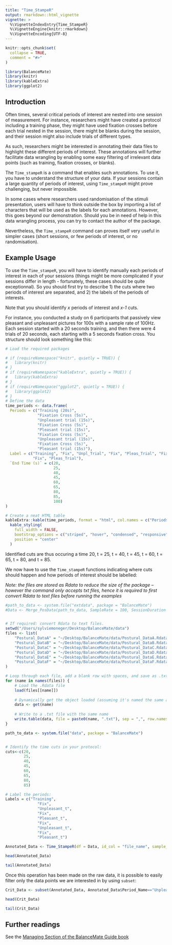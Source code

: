 ```yaml
---
title: "Time_StampeR"
output: rmarkdown::html_vignette
vignette: >
  %\VignetteIndexEntry{Time_StampeR}
  %\VignetteEngine{knitr::rmarkdown}
  %\VignetteEncoding{UTF-8}
---
```


```r
knitr::opts_chunk$set(
  collapse = TRUE,
  comment = "#>"
)
```

```r
library(BalanceMate)
library(knitr)
library(kableExtra)
library(ggplot2)
```

## Introduction

Often times, several critical periods of interest are nested into one session of measurement. For instance, researchers might have created a protocol including a training phase, they might have used fixation crosses before each trial nested in the session, there might be blanks during the session, and their session might also include trials of different types.

As such, researchers might be interested in annotating their data files to highlight these different periods of interest. These annotations will further facilitate data wrangling by enabling some easy filtering of irrelevant data points (such as training, fixation crosses, or blanks).

The `Time_stampeR` is a command that enables such annotations. To use it, you have to understand the structure of your data. If your sessions contain a large quantity of periods of interest, using `Time_stampeR` might prove challenging, but never impossible.

In some cases where researchers used randomisation of the stimuli presentation, users will have to think outside the box by importing a list of characters that will be used as the labels for each annotations. However, this goes beyond our demonstration. Should you be in need of help in this data wrangling process, you can try to contact the author of the package.

Nevertheless, the `Time_stampeR` command can proves itself very useful in simpler cases (short sessions, or few periods of interest, or no randomisation).

## Example Usage

To use the `Time_stampeR`, you will have to identify manually each periods of interest in each of your sessions (things might be more complicated if your sessions differ in length - fortunately, these cases should be quite exceptionnal). So you should first try to describe 1) the cuts where two periods of interest are separated, and 2) the labels of the periods of interests.

Note that you should identify *x* periods of interest and *x-1* cuts.

For instance, you conducted a study on 6 participants that passively view pleasant and unpleasant pictures for 100s with a sample rate of 100Hz. Each session started with a 20 seconds training, and then there were 4 trials of 20 seconds, each starting with a 5 seconds fixation cross. You structure should look something like this:

```r
# Load the required packages

# if (requireNamespace("knitr", quietly = TRUE)) {
#   library(knitr)
# }
# if (requireNamespace("kableExtra", quietly = TRUE)) {
#   library(kableExtra)
# }
# if (requireNamespace("ggplot2", quietly = TRUE)) {
#   library(ggplot2)
# }
# Define the data
time_periods <- data.frame(
  Periods = c("Training (20s)", 
              "Fixation Cross (5s)", 
              "Unpleasant trial (15s)", 
              "Fixation Cross (5s)", 
              "Pleasant trial (15s)", 
              "Fixation Cross (5s)", 
              "Unpleasant trial (15s)", 
              "Fixation Cross (5s)", 
              "Pleasant trial (15s)"), 
  Label = c("Training", "Fix", "Unpl_Trial", "Fix", "Pleas_Trial", "Fix", "Unpl_Trial",
            "Fix", "Pleas_Trial"),
  `End Time (s)` = c(20, 
                     25, 
                     40, 
                     45, 
                     60, 
                     65, 
                     80, 
                     85, 
                     100)
)

# Create a neat HTML table
kableExtra::kable(time_periods, format = "html", col.names = c("Periods of interest", "Label", "End Time (s)"), table.attr = "style='width:50%;'") %>%
  kable_styling(
    full_width = FALSE, 
    bootstrap_options = c("striped", "hover", "condensed", "responsive"),
    position = "center"
  ) 

```
Identified cuts are thus occuring a time 20, t = 25, t = 40, t = 45, t = 60, t = 65, t = 80, and t = 85. 

We now have to use the `Time_stampeR` functions indicating where cuts should happen and how periods of interest should be labelled:

*Note: the files are stored as Rdata to reduce the size of the package -- however the command only accepts txt files, hence it is required to first convert Rdata to text files before running the examples*

```r
#path_to_data <- system.file("extdata", package = "BalanceMate")
#Data <- Merge_PosData(path_to_data, SampleRate = 100, SessionDuration = 100)


# If required: convert Rdata to text files.
setwd("/Users/sylviemoneger/Desktop/BalanceMate/data")
files <- list(
    "Postural_DataA" = "~/Desktop/BalanceMate/data/Postural_DataA.Rdata",
    "Postural_DataB" = "~/Desktop/BalanceMate/data/Postural_DataB.Rdata",
    "Postural_DataC" = "~/Desktop/BalanceMate/data/Postural_DataC.Rdata",
    "Postural_DataD" = "~/Desktop/BalanceMate/data/Postural_DataD.Rdata",
    "Postural_DataE" = "~/Desktop/BalanceMate/data/Postural_DataE.Rdata",
    "Postural_DataF" = "~/Desktop/BalanceMate/data/Postural_DataF.Rdata"
)

# Loop through each file, add a blank row with spaces, and save as .txt
for (name in names(files)) {
    # Load the .Rdata file
    load(files[[name]])
    
    # Dynamically get the object loaded (assuming it's named the same as the file)
    data <- get(name)
    
    # Write to a .txt file with the same name
    write.table(data, file = paste0(name, ".txt"), sep = ",", row.names = FALSE, col.names = FALSE, quote = FALSE)
}

path_to_data <- system.file("data", package = "BalanceMate")


# Identify the time cuts in your protocol: 
cuts<-c(20, 
        25, 
        40, 
        45, 
        60, 
        65, 
        80, 
        85)

# Label the periods:
Labels = c("Training", 
              "Fix", 
              "Unpleasant_t", 
              "Fix", 
              "Pleasant_t", 
              "Fix", 
              "Unpleasant_t", 
              "Fix", 
              "Pleasant_t")

Annotated_Data <- Time_StampeR(df = Data, id_col = "file_name", sample_rate = 100, protocol_duration = 100, cuts = cuts, period_names = Labels)

head(Annotated_Data)

tail(Annotated_Data)

```

Once this operation has been made on the raw data, it is possible to easily filter only the data points we are interested in by using `subset`:

```r
Crit_Data <- subset(Annotated_Data, Annotated_Data$Period_Name=="Unpleasant_t" | Annotated_Data$Period_Name == "Pleasant_t")

head(Crit_Data)

tail(Crit_Data)
```

## Further readings

See the [Managing Section of the BalanceMate Guide book](https://jeanmoneger.com/book/managing-1) 
